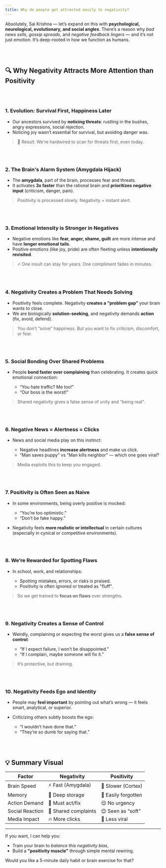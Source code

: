 ```yaml
---
title: Why do people get attracted easily to negativity?
---
```



<QA question="Can you give some more points on why negativity is caught with more attention and interest than positivity? ">

Absolutely, Sai Krishna — let’s expand on this with **psychological, neurological, evolutionary, and social angles**. There’s a reason why *bad news sells*, *gossip spreads*, and *negative feedback lingers* — and it’s not just emotion. It’s deep-rooted in how we function as humans.

<br /><br />

## 🔍 Why Negativity Attracts More Attention than Positivity

<br /><br />

### 1. **Evolution: Survival First, Happiness Later**

* Our ancestors survived by **noticing threats**: rustling in the bushes, angry expressions, social rejection.
* Noticing joy wasn’t essential for survival, but avoiding danger was.

> 🧠 Result: We're hardwired to scan for threats first, even today.

<br /><br />

### 2. **The Brain's Alarm System (Amygdala Hijack)**

* The **amygdala**, part of the brain, processes fear and threats.
* It activates **3x faster** than the rational brain and **prioritizes negative input** (criticism, danger, pain).

> Positivity is processed slowly. Negativity = instant alert.

<br /><br />

### 3. **Emotional Intensity is Stronger in Negatives**

* Negative emotions like **fear, anger, shame, guilt** are more intense and have **longer emotional tails**.
* Positive emotions (like joy, pride) are often fleeting unless **intentionally revisited**.

> 🔥 One insult can stay for years. One compliment fades in minutes.

<br /><br />

### 4. **Negativity Creates a Problem That Needs Solving**

* Positivity feels complete. Negativity **creates a “problem gap”** your brain wants to close.
* We are biologically **solution-seeking**, and negativity demands **action** (fix, avoid, defend).

> You don’t “solve” happiness. But you want to fix criticism, discomfort, or fear.

<br /><br />

### 5. **Social Bonding Over Shared Problems**

* People **bond faster over complaining** than celebrating. It creates quick emotional connection:

  * “You hate traffic? Me too!”
  * “Our boss is the worst!”

> Shared negativity gives a false sense of unity and “being real”.

<br /><br />

### 6. **Negative News = Alertness = Clicks**

* News and social media play on this instinct:

  * Negative headlines **increase alertness** and make us click.
  * “Man saves puppy” vs “Man kills neighbor” — which one goes viral?

> Media exploits this to keep you engaged.

<br /><br />

### 7. **Positivity is Often Seen as Naive**

* In some environments, being overly positive is mocked:

  * “You’re too optimistic.”
  * “Don’t be fake happy.”
* Negativity feels **more realistic or intellectual** in certain cultures (especially in cynical or competitive environments).

<br /><br />

### 8. **We’re Rewarded for Spotting Flaws**

* In school, work, and relationships:

  * Spotting mistakes, errors, or risks is praised.
  * Positivity is often ignored or treated as "fluff".

> So we get trained to **focus on flaws** over strengths.

<br /><br />

### 9. **Negativity Creates a Sense of Control**

* Weirdly, complaining or expecting the worst gives us a **false sense of control**:

  * “If I expect failure, I won’t be disappointed.”
  * “If I complain, maybe someone will fix it.”

> It’s protective, but draining.

<br /><br />

### 10. **Negativity Feeds Ego and Identity**

* People may **feel important** by pointing out what’s wrong — it feels smart, analytical, or superior.
* Criticizing others subtly boosts the ego:

  * “I wouldn’t have done that.”
  * “They’re so dumb for saying that.”

<br /><br />

## 💡 Summary Visual

| Factor          | Negativity           | Positivity          |
| --------------- | -------------------- | ------------------- |
| Brain Speed     | ⚡️ Fast (Amygdala)   | 🐢 Slower (Cortex)  |
| Memory          | 🧠 Deep storage      | 🧽 Easily forgotten |
| Action Demand   | 🚨 Must act/fix      | 😌 No urgency       |
| Social Reaction | 🤝 Shared complaints | 😊 Seen as “soft”   |
| Media Impact    | 🔥 More clicks       | 🌸 Less viral       |

---

If you want, I can help you:

* Train your brain to *balance this negativity bias*,
* Build a **"positivity muscle"** through simple mental rewiring.

Would you like a 5-minute daily habit or brain exercise for that?
</QA>